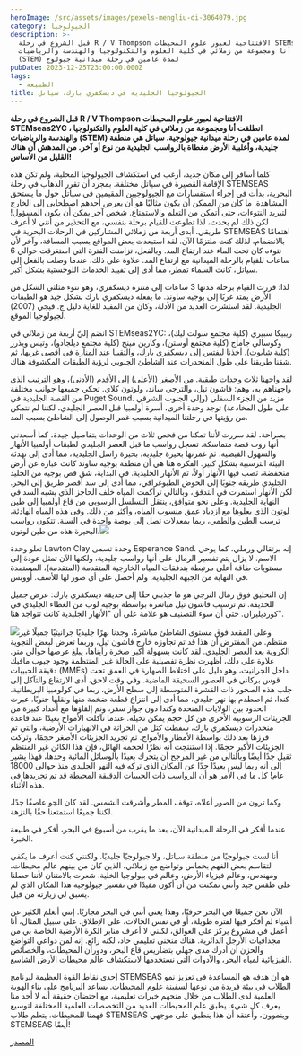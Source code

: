 ```yaml
---
heroImage: /src/assets/images/pexels-mengliu-di-3064079.jpg
category: الجيولوجيا
description: >-
  قبل الشروع في رحلة R / V Thompson الافتتاحية لعبور علوم المحيطات STEMseas2YC ،
  انطلقت أنا ومجموعة من زملائي في كلية العلوم والتكنولوجيا والهندسة والرياضيات
  (STEM) لمدة عامين في رحلة ميدانية جيولوج
pubDate: 2023-12-25T23:00:00.000Z
tags:
  - الطبيعة
title: الجيولوجيا الجليدية في ديسكفري بارك، سياتل
---
```


**قبل الشروع في رحلة R / V Thompson الافتتاحية لعبور علوم المحيطات STEMseas2YC ، انطلقت أنا ومجموعة من زملائي في كلية العلوم والتكنولوجيا والهندسة والرياضيات (STEM) لمدة عامين في رحلة ميدانية جيولوجية. سياتل هي منطقة جليدية، وأغلبية الأرض مغطاة بالرواسب الجليدية من نوع أو آخر. من المدهش أن هناك القليل من الأساس!**

كلما أسافر إلى مكان جديد، أرغب في استكشاف الجيولوجيا المحلية، ولم تكن هذه الإقامة القصيرة في سياتل مختلفة. بمجرد أن تقرر الذهاب في رحلة STEMSEAS البحرية، بدأت في إجراء استفسارات مع الجيولوجيين المقيمين في سياتل حول ما يستحق المشاهدة. ما كان من الممكن أن يكون مثاليًا هو أن يعرض أحدهم اصطحابي إلى الخارج لتبريد النتوءات، حتى أتمكن من التعلم والاستمتاع. شخص آخر يمكن أن يكون المسؤول! لكن ذلك لم يحدث، لذا تطوعت للقيام برحلة بنفسي، مع التحذير من أنني لا أعرف طريقي. أبدى أربعة من زملائي المشاركين في الرحلات البحرية في STEMSEAS اهتمامًا بالانضمام، لذلك كنت ملتزمًا الآن. لقد استبعدت بعض المواقع بسبب المسافة، وآخر لأن نتوءه كان تحت الماء عند ارتفاع المد. وبالفعل، تزامنت الفترة التي استغرقت حوالي 6 ساعات للقيام بالرحلة الميدانية مع ارتفاع المد. علاوة على ذلك، عندما وصلت بالفعل إلى سياتل، كانت السماء تمطر، مما أدى إلى تقييد الخدمات اللوجستية بشكل أكبر.

لذا: قررت القيام برحلة مدتها 3 ساعات إلى متنزه ديسكفري، وهو نتوء مثلثي الشكل من الأرض يمتد غربًا إلى بوجيه ساوند. ما يفعله ديسكفري بارك بشكل جيد هو الطبقات الجليدية. لقد استشرت العديد من الأدلة، وكان من المفيد للغاية دليل ج. فيجي (2007) لجيولوجيا الموقع.

انضم إليّ أربعة من زملائي في STEMseas2YC: ريبيكا سبيري (كلية مجتمع سولت ليك)، وكوسالي جاماج (كلية مجتمع أوستن)، وكارين مينج (كلية مجتمع ديلجادو)، وتيس ويذرز (كلية شابوت). أخذنا ليفتس إلى ديسكفري بارك، والتقينا عند المنارة في أقصى غربها، ثم شقنا طريقنا على طول المنحدرات عند الشاطئ الجنوبي لرؤية الطبقات المكشوفة هناك.

لقد واجهنا ثلاث وحدات طبقية. من الأصغر (الأعلى) إلى الأقدم (الأدنى)، وهو الترتيب الذي واجهناهم به، وهم: فاشون تيل، والترجي ساند، ولوتون كلاي. تحكي جميعها جوانب مختلفة من القصة الجليدية في Puget Sound. مزيد من الجزء السفلي (وإلى الجنوب الشرقي على طول المخادعة) توجد وحدة أخرى، أسرة أولمبيا قبل العصر الجليدي، لكننا لم نتمكن من رؤيتها في رحلتنا الميدانية بسبب غمر الوصول إلى الشاطئ بسبب المد.

بصراحة، لقد سررت لأننا تمكنا من فحص ثلاث من الوحدات بتفاصيل جيدة، كما أسعدني أنها روت قصة متماسكة. تسجل رواسب ما قبل العصر الجليدي لطبقات أولمبيا الأنهار والسهول الفيضية، ثم غمرتها بحيرة جليدية، بحيرة راسل الجليدية، مما أدى إلى تهدئة البيئة الترسبية بشكل كبير. الفكرة هنا هي أن منطقة بوجيه ساوند كانت عبارة عن أرض منخفضة، تصب فيها الأنهار أولاً، ثم الأنهار الجليدية. في البداية، شق فص بوجيه من الجليد الجليدي طريقه جنوبًا إلى الحوض الطبوغرافي، مما أدى إلى سد أقصر طريق إلى البحر. لكن الأنهار استمرت في التدفق، وبالتالي تراكمت المياه خلف الحاجز الذي يشبه السد في النهاية الجليدية. وعلى نحو متوافق، ينتقل التسلسل الرسوبي من قاع أولمبيا إلى طين لوتون الذي يعلوها مع ازدياد عمق منسوب المياه، وأكثر من ذلك. وفي هذه المياه الهادئة، ترسب الطين والطمي، ربما بمعدلات تصل إلى بوصة واحدة في السنة. تتكون رواسب البحيرة هذه من طين لوتون.![](/src/assets/images/figge-strat.jpg)

تعلو وحدة Lawton Clay وحدة تسمى Esperance Sand. إنه برتقالي ورملي، كما يوحي الاسم. لا يزال يتم تفسير الرمال على أنها رواسب جليدية، ولكنها الآن تمثل عودة إلى مستويات طاقة أعلى مرتبطة بتدفقات المياه الخارجية المتقدمة (المتقدمة)، المستمدة في النهاية من الجبهة الجليدية. ولم أحصل على أي صور لها للأسف. أُووبس.

إن التحليق فوق رمال الترجي هو ما جذبني حقًا إلى حديقة ديسكفري بارك: عرض جميل للحديقة. تم ترسيب فاشون تيل مباشرة بواسطة بوجيه لوب من الغطاء الجليدي في كورديليران. حتى أن سوء التصنيف هو علامة على أن "الأنهار الجليدية كانت تتواجد هنا".

![](/src/assets/images/PXL_20231102_194824381.MP2_.jpg)وعلى المقعد فوق مستوى الشاطئ مباشرةً، وجدنا نهرًا جليديًا جرانيتيًا جميلًا غير منتظم. من المفترض أن هذا قد تم تجاوزه خارج فاشون تيل، وربما تعرض لبعض التجوية الكروية بعد العصر الجليدي. لقد كانت بسهولة أكبر صخرة رأيناها، يبلغ عرضها حوالي متر. علاوة على ذلك، أظهرت نظرة تفصيلية على الحالة غير المنتظمة وجود جيوب مافيك دقيقة الحبيبات (MMEs) داخل الجرانيت، وهو دليل على اختلاط الصهارة في العمق تحت قوس بركاني في العصور السحيقة الماضية. وفي وقت لاحق، أدى الارتفاع والتآكل إلى جلب هذه الصخور ذات القشرة المتوسطة إلى سطح الأرض، ربما في كولومبيا البريطانية، كندا، ثم اصطدم بها نهر جليدي، مما أدى إلى انتزاع قطعة ضخمة منها ونقلها جنوبًا. عبرت الحدود بين الولايات المتحدة وكندا دون جواز سفر، وتم إلقاؤها مع أعداد كبيرة من الجزيئات الرسوبية الأخرى من كل حجم يمكن تخيله. عندما تآكلت الأمواج بعيدًا عند قاعدة منحدرات ديسكفري بارك، سقطت كتل من الحراثة في الانهيارات الأرضية، والتي تم فرزها بعد ذلك بواسطة الأمطار والأمواج. تم تجريد الجزيئات الأصغر حجمًا، وتركت الجزيئات الأكبر حجمًا. إذا استنتجت أنه نظرًا لحجمه الهائل، فإن هذا الكائن غير المنتظم ثقيل جدًا أيضًا وبالتالي من غير المرجح أن يتحرك بعيدًا بالوسائل المائية وحدها، فهذا يشير إلى أنه ربما ليس بعيدًا جدًا عن المكان الذي تركه فيه النهر الجليدي منذ حوالي 18000 عام! كل ما في الأمر هو أن الرواسب ذات الحبيبات الدقيقة المحيطة قد تم تجريدها في هذه الأثناء.

وكما ترون من الصور أعلاه، توقف المطر وأشرقت الشمس. لقد كان الجو عاصفًا جدًا، لكننا جميعًا استمتعنا حقًا بالنزهة.

عندما أفكر في الرحلة الميدانية الآن، بعد ما يقرب من أسبوع في البحر، أفكر في طبيعة الخبرة.

أنا لست جيولوجيًا من منطقة سياتل، ولا جيولوجيًا جليديًا. ولكنني كنت أعرف ما يكفي لتقاسم بعض الفهم بحماس وتواضع مع زملائي، الذين كان من بينهم عالم محيطات، ومهندس، وعالم فيزياء الأرض، وعالم في بيولوجيا الخلية. شعرت بالامتنان لأننا حصلنا على طقس جيد وأنني تمكنت من أن أكون مفيدًا في تفسير جيولوجية هذا المكان الذي لم يسبق لي زيارته من قبل.

الآن نحن جميعًا في البحر حرفيًا، وهذا يعني أنني في البحر مجازيًا. إنني أتعلم الكثير عن أشياء لم أفكر فيها لفترة طويلة، أو في نفس الحالات، على الإطلاق. على سبيل المثال، أنا أعمل في مشروع يركز على العوالق، لكنني لا أعرف منابر الكرة الأرضية الخاصة بي من مجدافيات الأرجل الدائرية. هناك منحنى تعليمي حاد، لكنه رائع. إنه لمن دواعي التواضع والحزن أن أدرك مدى جهلي بتضاريس قاع البحر، ودوران المحيطات، والخصائص الفيزيائية لمياه البحر، والأدوات التي نستخدمها لاستكشاف عالم محيطات الأرض الشاسع.

إحدى نقاط القوة العظيمة لبرنامج STEMSEAS هو أن هدفه هو المساعدة في تعزيز نمو الطلاب في بيئة فريدة من نوعها لسفينة علوم المحيطات. يساعد البرنامج على بناء الهوية العلمية لدى الطلاب من خلال منحهم خبرات تعليمية، مع احتضان حقيقة أنه لا أحد منا يعرف كل شيء. يطبق علم المحيطات العديد من التخصصات العلمية المختلفة لتوسيع فهمنا للمحيطات. يتعلم طلاب STEMSEAS وينموون، وأعتقد أن هذا ينطبق على موجهي STEMSEAS أيضًا!

[المصدر](https://blogs.agu.org/mountainbeltway/2023/11/09/glacial-geology-of-discovery-park-seattle/)
